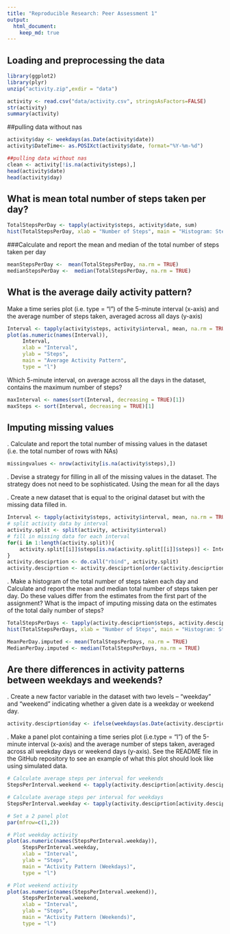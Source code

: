 ```yaml
---
title: "Reproducible Research: Peer Assessment 1"
output: 
  html_document:
    keep_md: true
---
```



## Loading and preprocessing the data
```r
library(ggplot2)
library(plyr)
unzip("activity.zip",exdir = "data")

```

```r

activity <- read.csv("data/activity.csv", stringsAsFactors=FALSE)
str(activity)
summary(activity)
```


##pulling data without nas
```r
activity$day <- weekdays(as.Date(activity$date))
activity$DateTime<- as.POSIXct(activity$date, format="%Y-%m-%d")

##pulling data without nas
clean <- activity[!is.na(activity$steps),]
head(activity$date)
head(activity$day)
```
## What is mean total number of steps taken per day?
```r
TotalStepsPerDay <- tapply(activity$steps, activity$date, sum)
hist(TotalStepsPerDay, xlab = "Number of Steps", main = "Histogram: Steps per Day")

```
###Calculate and report the mean and median of the total number of steps taken per day
```r
meanStepsPerDay <-  mean(TotalStepsPerDay, na.rm = TRUE)
medianStepsPerDay <-  median(TotalStepsPerDay, na.rm = TRUE)
```


## What is the average daily activity pattern?
Make a time series plot (i.e. type = "l") of the 5-minute interval (x-axis) and the average number of steps taken, averaged across all days (y-axis)
```r
Interval <- tapply(activity$steps, activity$interval, mean, na.rm = TRUE)
plot(as.numeric(names(Interval)), 
     Interval, 
     xlab = "Interval", 
     ylab = "Steps", 
     main = "Average Activity Pattern", 
     type = "l")
```
Which 5-minute interval, on average across all the days in the dataset, contains the maximum number of steps?
```r
maxInterval <- names(sort(Interval, decreasing = TRUE)[1])
maxSteps <- sort(Interval, decreasing = TRUE)[1]
```
## Imputing missing values
. Calculate and report the total number of missing values in the dataset (i.e. the total number of rows with NAs)
```r
missingvalues <- nrow(activity[is.na(activity$steps),])

```
. Devise a strategy for filling in all of the missing values in the dataset. The strategy does not need to be sophisticated. 
Using the mean for all the days

. Create a new dataset that is equal to the original dataset but with the missing data filled in.
```r
Interval <- tapply(activity$steps, activity$interval, mean, na.rm = TRUE)
# split activity data by interval
activity.split <- split(activity, activity$interval)
# fill in missing data for each interval
for(i in 1:length(activity.split)){
    activity.split[[i]]$steps[is.na(activity.split[[i]]$steps)] <- Interval[i]
}
activity.desciprtion <- do.call("rbind", activity.split)
activity.desciprtion <- activity.desciprtion[order(activity.desciprtion$date) ,]

```
. Make a histogram of the total number of steps taken each day and Calculate and report the mean and median total number of steps taken per day. Do these values differ from the estimates from the first part of the assignment? What is the impact of imputing missing data on the estimates of the total daily number of steps?

```r
TotalStepsPerDays <- tapply(activity.desciprtion$steps, activity.desciprtion$date, sum)
hist(TotalStepsPerDays, xlab = "Number of Steps", main = "Histogram: Steps per Day")

MeanPerDay.imputed <- mean(TotalStepsPerDays, na.rm = TRUE)
MedianPerDay.imputed <- median(TotalStepsPerDays, na.rm = TRUE)
```


## Are there differences in activity patterns between weekdays and weekends?

. Create a new factor variable in the dataset with two levels – “weekday” and “weekend” indicating whether a given date is a weekday or weekend day.
```r
activity.desciprtion$day <- ifelse(weekdays(as.Date(activity.desciprtion$date)) == "Saturday" | weekdays(as.Date(activity.desciprtion$date)) == "Sunday", "weekend", "weekday")

```
. Make a panel plot containing a time series plot (i.e.type = "l") of the 5-minute interval (x-axis) and the average number of steps taken, averaged across all weekday days or weekend days (y-axis). See the README file in the GitHub repository to see an example of what this plot should look like using simulated data.

```r
# Calculate average steps per interval for weekends
StepsPerInterval.weekend <- tapply(activity.desciprtion[activity.desciprtion$day == "weekend" ,]$steps, activity.desciprtion[activity.desciprtion$day == "weekend" ,]$interval, mean, na.rm = TRUE)

# Calculate average steps per interval for weekdays
StepsPerInterval.weekday <- tapply(activity.desciprtion[activity.desciprtion$day == "weekday" ,]$steps, activity.desciprtion[activity.desciprtion$day == "weekday" ,]$interval, mean, na.rm = TRUE)

# Set a 2 panel plot
par(mfrow=c(1,2))

# Plot weekday activity
plot(as.numeric(names(StepsPerInterval.weekday)), 
     StepsPerInterval.weekday, 
     xlab = "Interval", 
     ylab = "Steps", 
     main = "Activity Pattern (Weekdays)", 
     type = "l")

# Plot weekend activity
plot(as.numeric(names(StepsPerInterval.weekend)), 
     StepsPerInterval.weekend, 
     xlab = "Interval", 
     ylab = "Steps", 
     main = "Activity Pattern (Weekends)", 
     type = "l")

```